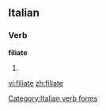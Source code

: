 ==Italian==

===Verb===
'''filiate'''

# {{form of|[[second-person|Second-person]] [[plural]] [[present subjunctive]]|[[filare#Italian|filare]]|lang=Italian}}

[[Category:Italian verb forms]]

[[vi:filiate]]
[[zh:filiate]]